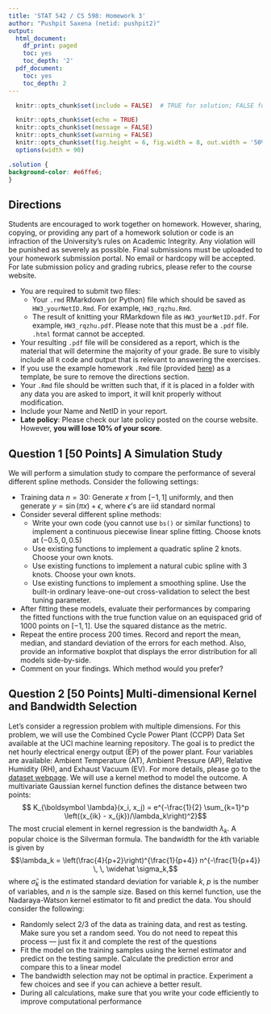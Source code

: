 ```yaml
---
title: 'STAT 542 / CS 598: Homework 3'
author: "Pushpit Saxena (netid: pushpit2)"
output:
  html_document:
    df_print: paged
    toc: yes
    toc_depth: '2'
  pdf_document:
    toc: yes
    toc_depth: 2
---
```


```r
  knitr::opts_chunk$set(include = FALSE)  # TRUE for solution; FALSE for questions set

  knitr::opts_chunk$set(echo = TRUE)
  knitr::opts_chunk$set(message = FALSE)
  knitr::opts_chunk$set(warning = FALSE)
  knitr::opts_chunk$set(fig.height = 6, fig.width = 8, out.width = '50%', fig.align = "center")
  options(width = 90)
```

```css
.solution {
background-color: #e6ffe6;
}
```

## Directions

Students are encouraged to work together on homework. However, sharing, copying, or providing any part of a homework solution or code is an infraction of the University's rules on Academic Integrity. Any violation will be punished as severely as possible. Final submissions must be uploaded to your homework submission portal. No email or hardcopy will be accepted. For late submission policy and grading rubrics, please refer to the course website.

- You are required to submit two files:
    - Your `.rmd` RMarkdown (or Python) file which should be saved as `HW3_yourNetID.Rmd`. For example, `HW3_rqzhu.Rmd`.
    - The result of knitting your RMarkdown file as `HW3_yourNetID.pdf`. For example, `HW3_rqzhu.pdf`. Please note that this must be a `.pdf` file. `.html` format cannot be accepted.

- Your resulting `.pdf` file will be considered as a report, which is the material that will determine the majority of your grade. Be sure to visibly include all `R` code and output that is relevant to answering the exercises.
- If you use the example homework `.Rmd` file (provided [here](https://teazrq.github.io/stat542/homework.html)) as a template, be sure to remove the directions section.
- Your `.Rmd` file should be written such that, if it is placed in a folder with any data you are asked to import, it will knit properly without modification.
- Include your Name and NetID in your report.
- **Late policy**: Please check our late policy posted on the course website. However, **you will lose 10% of your score**.


## Question 1 [50 Points] A Simulation Study

We will perform a simulation study to compare the performance of several different spline methods. Consider the following settings:

* Training data $n=30$: Generate $x$ from $[-1, 1]$ uniformly, and then generate $y = \sin(\pi x) + \epsilon$, where $\epsilon$'s are iid standard normal
* Consider several different spline methods:
  + Write your own code (you cannot use `bs()` or similar functions) to implement a continuous piecewise linear spline fitting. Choose knots at $(-0.5, 0, 0.5)$
  + Use existing functions to implement a quadratic spline 2 knots. Choose your own knots. 
  + Use existing functions to implement a natural cubic spline with 3 knots. Choose your own knots. 
  + Use existing functions to implement a smoothing spline. Use the built-in ordinary leave-one-out cross-validation to select the best tuning parameter. 
* After fitting these models, evaluate their performances by comparing the fitted functions with the true function value on an equispaced grid of 1000 points on $[-1, 1]$. Use the squared distance as the metric.
* Repeat the entire process 200 times. Record and report the mean, median, and standard deviation of the errors for each method. Also, provide an informative boxplot that displays the error distribution for all models side-by-side.
* Comment on your findings. Which method would you prefer?

## Question 2 [50 Points] Multi-dimensional Kernel and Bandwidth Selection

Let's consider a regression problem with multiple dimensions. For this problem, we will use the Combined Cycle Power Plant (CCPP) Data Set available at the UCI machine learning repository. The goal is to predict the net hourly electrical energy output (EP) of the power plant. Four variables are available: Ambient Temperature (AT), Ambient Pressure (AP), Relative Humidity (RH), and Exhaust Vacuum (EV). For more details, please go to the [dataset webpage](https://archive.ics.uci.edu/ml/datasets/Combined+Cycle+Power+Plant). We will use a kernel method to model the outcome. A multivariate Gaussian kernel function defines the distance between two points:
$$ K_{\boldsymbol \lambda}(x_i, x_j) = e^{-\frac{1}{2} \sum_{k=1}^p \left((x_{ik} - x_{jk})/\lambda_k\right)^2}$$
The most crucial element in kernel regression is the bandwidth $\lambda_k$. A popular choice is the Silverman formula. The bandwidth for the $k$th variable is given by
$$\lambda_k = \left(\frac{4}{p+2}\right)^{\frac{1}{p+4}} n^{-\frac{1}{p+4}} \, \, \widehat \sigma_k,$$
where $\widehat\sigma_k$ is the estimated standard deviation for variable $k$, $p$ is the number of variables, and $n$ is the sample size. Based on this kernel function, use the Nadaraya-Watson kernel estimator to fit and predict the data. You should consider the following:

* Randomly select 2/3 of the data as training data, and rest as testing. Make sure you set a random seed. You do not need to repeat this process --- just fix it and complete the rest of the questions
* Fit the model on the training samples using the kernel estimator and predict on the testing sample. Calculate the prediction error and compare this to a linear model
* The bandwidth selection may not be optimal in practice. Experiment a few choices and see if you can achieve a better result. 
* During all calculations, make sure that you write your code efficiently to improve computational performance
